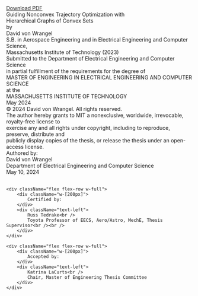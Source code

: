<div className="relative select-none h-0">
  <a 
    href="/Wrangel24a.pdf" 
    download="David_von_Wrangel_Thesis.pdf"
    id="download-link"
    className="absolute top-[-15px] right-[-15px] md:top-[-100px] md:right-[-100px] inline-block px-5 py-1.5 text-xs md:text-lg font-bold text-white bg-gray-800 no-underline rounded-md transition-colors duration-300 ease-in-out font-mono hover:bg-gray-600"
  >
    Download PDF
  </a>
</div>
<div className="flex flex-col items-center leading-relaxed text-lg">
  <div className="text-4xl font-bold text-center">
    Guiding Nonconvex Trajectory Optimization with<br />Hierarchical Graphs of Convex Sets
  </div>

  <div className="mt-8 text-center">
    by<br />
    <div className="mt-2 mb-2 text-xl">
    David von Wrangel<br />
    </div>
    S.B. in Aerospace Engineering and in Electrical Engineering and Computer Science,<br />
    Massachusetts Institute of Technology (2023)
  </div>

  <div className="mt-3 text-center">
    Submitted to the Department of Electrical Engineering and Computer Science<br />
    in partial fulfillment of the requirements for the degree of<br />
    MASTER OF ENGINEERING IN ELECTRICAL ENGINEERING AND COMPUTER SCIENCE<br />
    at the<br />
    MASSACHUSETTS INSTITUTE OF TECHNOLOGY<br />
    May 2024
  </div>

  <div className="mt-4 text-center">
    &copy; 2024 David von Wrangel. All rights reserved.
  </div>

  <div className="mt-2 text-center">
    The author hereby grants to MIT a nonexclusive, worldwide, irrevocable, royalty-free license to<br />
    exercise any and all rights under copyright, including to reproduce, preserve, distribute and<br />
    publicly display copies of the thesis, or release the thesis under an open-access license.
  </div>


  <div className="flex flex-col items-start mt-6 text-left mx-auto w-full">
    <div className="flex flex-row w-full">
        <div className="w-[200px]">
            Authored by:
        </div>
        <div className="text-left">
            David von Wrangel<br />
            Department of Electrical Engineering and Computer Science<br />
            May 10, 2024<br /><br />
        </div>
    </div>

    <div className="flex flex-row w-full">
        <div className="w-[200px]">
            Certified by:
        </div>
        <div className="text-left">
            Russ Tedrake<br />
            Toyota Professor of EECS, Aero/Astro, MechE, Thesis Supervisor<br /><br />
        </div>
    </div>

    <div className="flex flex-row w-full">
        <div className="w-[200px]">
            Accepted by:
        </div>
        <div className="text-left">
            Katrina LaCurts<br />
            Chair, Master of Engineering Thesis Committee
        </div>
    </div>
  </div>
</div>